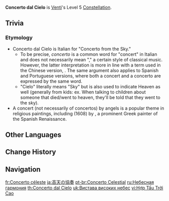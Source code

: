 {{Constellation Infobox
|image       = Constellation Concerto dal Cielo.png
|description = Increases the Level of [[Skyward Sonnet]] by 3.<br>Maximum upgrade level is 15.
|level       = 5
|character   = Venti
|utility1    = Talent Level Increase
|utility2    = Elemental Skill Level Increase
}}
'''Concerto dal Cielo''' is [[Venti]]'s Level 5 [[Constellation]].

==Trivia==
===Etymology===
* Concerto dal Cielo is Italian for "Concerto from the Sky."
** To be precise, ''concerto'' is a common word for "concert" in Italian and does not necessarily mean "{{w|concerto}}," a certain style of classical music. However, the latter interpretation is more in line with a term used in the Chinese version, {{Lang|''xiézòu''|zh=协奏|zh_tl=concerto}}. The same argument also applies to Spanish and Portuguese versions, where both a concert and a concerto are expressed by the same word.
** "Cielo" literally means "Sky" but is also used to indicate Heaven as well (generally from kids: ex. When talking to children about someone that died/went to heaven, they'll be told that they went to the sky).
* A concert (not necessarily of concertos) by angels is a popular theme in religious paintings, including ''{{w|Concert of Angels}}'' (1608) by {{w|El Greco}}, a prominent Greek painter of the Spanish Renaissance.

==Other Languages==
{{Other Languages
|en      = Concerto dal Cielo
|en_lang = it
|en_tl   = Concerto From the Sky
|zhs     = 高天的协奏
|zhs_rm  = Gāotiān de Xiézòu
|zht     = 高天的協奏
|zht_rm  = Gāotiān de Xiézòu
|zh_tl   = Concerto of High Heaven
|ja      = 高天の協奏
|ja_rm   = Kouten no Kyousou
|ja_tl   = Ensemble of High Heaven
|ja_note = Probably it is intended to mean {{ja|高天の協奏曲|Kouten no Kyousou-kyoku|Concerto of High Heaven,}} but was shortened to match the Chinese rendering.
|ko      = 높은 하늘의 협주
|ko_rm   = Noppeun Haneul-ui Hyeopju
|ko_tl   = Concerto of High Sky
|es      = Concierto celestial
|es_tl   = Celestial Concerto
|fr      = Concerto céleste
|fr_tl   = Celestial Concerto
|ru      = Небесная гармония
|ru_tl   = Heavenly Harmony
|th      = Concerto dal Cielo
|vi      = Hợp Tấu Trời Cao
|vi_tl   = Concert of High Heaven
|de      = Concerto dal Cielo
|id      = Concerto dal Cielo
|pt      = Concerto Celestial
|pt_tl   = Celestial Concerto
|tr      = Göklerin Konçertosu
|tr_tl   = Concerto of Skies
|it      = Concerto dal Cielo
|it_tl   = Concert From the Sky
}}

==Change History==
{{Change History|1.0}}

==Navigation==
{{Talent Navbox|Venti}}

[[fr:Concerto céleste]]
[[ja:高天の協奏]]
[[pt-br:Concerto Celestial]]
[[ru:Небесная гармония]]
[[th:Concerto dal Cielo]]
[[uk:Вистава високих небес]]
[[vi:Hợp Tấu Trời Cao]]
